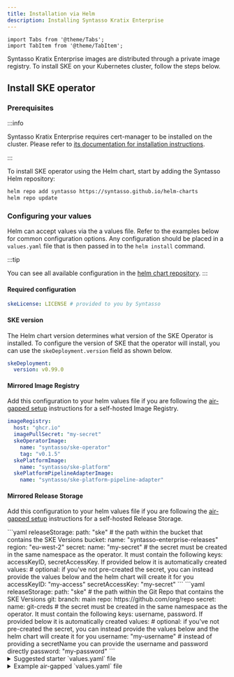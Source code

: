 ```yaml
---
title: Installation via Helm
description: Installing Syntasso Kratix Enterprise
---
```


```mdx-code-block
import Tabs from '@theme/Tabs';
import TabItem from '@theme/TabItem';
```

Syntasso Kratix Enterprise images are distributed through a private image registry. To
install SKE on your Kubernetes cluster, follow the steps below.

## Install SKE operator

### Prerequisites

:::info

Syntasso Kratix Enterprise requires cert-manager to be installed on the cluster. Please
refer to [its documentation for installation instructions](https://cert-manager.io/).

:::

To install SKE operator using the Helm chart, start by adding the Syntasso Helm
repository:

```bash
helm repo add syntasso https://syntasso.github.io/helm-charts
helm repo update
```

### Configuring your values

Helm can accept values via the a values file. Refer to the examples
below for common configuration options. Any configuration should be placed in a
`values.yaml` file that is then passed in to the `helm install` command.

:::tip

You can see all available configuration in the
[helm chart repository](https://github.com/syntasso/helm-charts/blob/main/ske-operator/values.yaml).
:::

#### Required configuration

```yaml
skeLicense: LICENSE # provided to you by Syntasso
```

#### SKE version

The Helm chart version determines what version of the SKE Operator is installed.
To configure the version of SKE that the operator will install, you can use the
`skeDeployment.version` field as shown below.

```yaml
skeDeployment:
  version: v0.99.0
```

#### Mirrored Image Registry

Add this configuration to your helm values file if you are following
the [air-gapped setup](./air-gapped) instructions for a self-hosted
Image Registry.

```yaml
imageRegistry:
  host: "ghcr.io"
  imagePullSecret: "my-secret"
  skeOperatorImage:
    name: "syntasso/ske-operator"
    tag: "v0.1.5"
  skePlatformImage:
    name: "syntasso/ske-platform"
  skePlatformPipelineAdapterImage:
    name: "syntasso/ske-platform-pipeline-adapter"
```

#### Mirrored Release Storage

Add this configuration to your helm values file if you are following
the [air-gapped setup](./air-gapped) instructions for a self-hosted
Release Storage.

  <Tabs className="boxedTabs" groupId="stateStore">
    <TabItem value="bucket" label="Mirroring from Bucket">
    ```yaml
    releaseStorage:
      path: "ske" # the path within the bucket that contains the SKE Versions
      bucket:
        name: "syntasso-enterprise-releases"
        region: "eu-west-2"
          secret:
            name: "my-secret" # the secret must be created in the same namespace as the operator. It must contain the following keys: accessKeyID, secretAccessKey. If provided below it is automatically created
            values: # optional: if you've not pre-created the secret, you can instead provide the values below and the helm chart will create it for you
              accessKeyID: "my-access"
              secretAccessKey: "my-secret"
    ```
    </TabItem>
    <TabItem value="git" label="Mirroring from Git Repo">
    ```yaml
    releaseStorage:
      path: "ske" # the path within the Git Repo that contains the SKE Versions
      git:
        branch: main
        repo: https://github.com/org/repo
        secret:
          name: git-creds # the secret must be created in the same namespace as the operator. It must contain the following keys: username, password. If provided below it is automatically created
          values: # optional: if you've not pre-created the secret, you can instead provide the values below and the helm chart will create it for you
            username: "my-username" # instead of providing a secretName you can provide the username and password directly
            password: "my-password"
    ```
    </TabItem>
  </Tabs>

<details>
  <summary>Suggested starter `values.yaml` file</summary>

    ```yaml
    skeLicense: your-token-here
    skeDeployment:
      version: latest
    ```

</details>

<details>
  <summary>Example air-gapped `values.yaml` file</summary>

  To use this example, please set all values to your specific environment

  ```yaml
    skeLicense: your-token-here
    skeDeployment:
      version: latest
    imageRegistry:
      host: "ghcr.io"
      imagePullSecret: "my-secret"
      skeOperatorImage:
        name: "syntasso/ske-operator"
        tag: "v0.1.5"
      skePlatformImage:
        name: "syntasso/ske-platform"
      skePlatformPipelineAdapterImage:
        name: "syntasso/ske-platform-pipeline-adapter"
    releaseStorage:
      path: "ske"
      git:
        branch: main
        repo: https://github.com/org/repo
        secret:
          name: git-creds # the secret must be created in the same namespace as the operator. It must contain the following keys: username, password. If provided below it is automatically created
          values:
            username: "my-username" # instead of providing a secretName you can provide the username and password directly
            password: "my-password"
    ```

</details>

### Installing the Operator

Next, install the SKE Operator:

```bash
helm install ske-operator syntasso/ske-operator \
  --namespace kratix-platform-system \
  --create-namespace \
  --values values.yaml # This is optional. Only use if you are configuring custom values.
```

<details>
<summary>Alternative installation method</summary>

If you prefer not to use Helm, you can install the SKE operator by applying the
manifests directly.

First, create the namespace where the SKE operator will be installed:

```bash
kubectl create namespace kratix-platform-system
```

Then, create a secret with your license token:

```
kubectl create secret docker-registry syntasso-registry \
  --namespace=kratix-platform-system \
  --docker-server=ghcr.io \
  --docker-username=syntasso-pkg \
  --docker-password=<YOUR TOKEN>
```

The manifests are available in the [Syntasso Releases
Page](http://syntasso-enterprise-releases.s3-website.eu-west-2.amazonaws.com/#ske-operator/).
Find the latest release and apply it with `kubectl`:

```bash
kubectl apply -f http://s3.eu-west-2.amazonaws.com/syntasso-enterprise-releases/ske-operator/<VERSION>/ske-operator-distribution.yaml
```

With the Operator in place, you can now install Kratix Enterprise by creating a
'Kratix' instance. Below is an example 'Kratix' instance definition:

```yaml
apiVersion: platform.syntasso.io/v1alpha1
kind: Kratix
metadata:
  name: kratix-example
spec:
  version: # version of Kratix Enterprise to install; default to the latest release found in release bucket
```

You can save the 'Kratix' instance definition to a local file and apply with kubectl.
SKE operator will then install Kratix Enterprise and its necessary configurations.

By default, when `spec.releaseStorage` is not set, SKE operator will use the Syntasso Enterprise releases bucket.

:::note
'Kratix' is a cluster scoped and singleton resource.

Only one instance of Kratix can be installed in a cluster.
:::

</details>

### Verify the installation

To verify that Kratix Enterprise has been installed successfully, run the following command:

```bash
kubectl get deployments.apps --namespace kratix-platform-system
```

You should see the following output:

```shell-session
NAME                                 READY   UP-TO-DATE   AVAILABLE   AGE
kratix-platform-controller-manager   1/1     1            1           1h
ske-operator-controller-manager      1/1     1            1           1h
```

You can now proceed with the configuration of Kratix (i.e. registering destinations or
installing promises). For that, refer to the Open-Source Kratix documentation.


## Upgrades

### Upgrading the Operator

To verify the version of the Operator installed, run the following command:

```bash
helm list
```

You should see the following output:

```shell-session
NAME            NAMESPACE    [...]    CHART                   APP VERSION
ske-operator    default      [...]    ske-operator-0.8.0      v0.1.1
```

To check the available versions of the Operator, run the following command:

```bash
helm search repo syntasso/ske-operator --versions
```

To upgrade, run:

```bash
helm upgrade ske-operator syntasso/ske-operator # --version <VERSION>
```

:::info Not using Helm?

Refer to the alternative installation method summary box above to upgrade the operator without Helm.

:::

### Upgrading the SKE Instance

To upgrade the version of SKE being deployed by the operator, you can edit your
Kratix instance definition and change the `version` field to the desired
version.

Upgrades from a version vX.Y.Z to vX.Y+2.Z are not supported. You must upgrade to
vX.Y+1.Z first.

## Deletes

### Deleting the SKE Operator

To delete the SKE operator (and any deployed SKE instance), run the following command:

```bash
helm uninstall ske-operator
```

### Deleting the SKE Instance

To delete the SKE instance, run:

```
kubectl -n kratix-platform-system delete kratix <INSTANCE_NAME>
```
